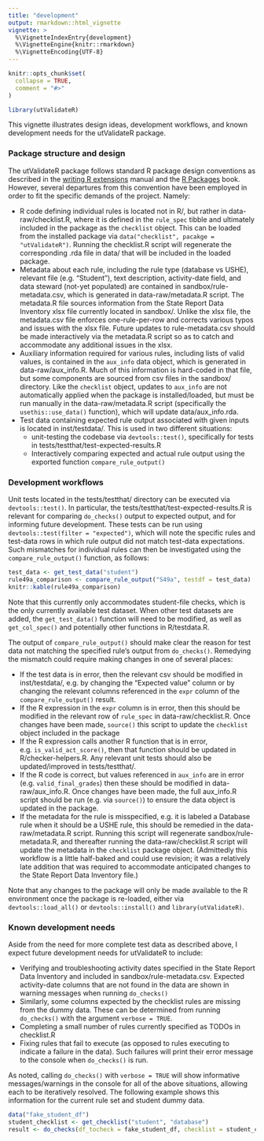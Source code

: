 ```yaml
---
title: "development"
output: rmarkdown::html_vignette
vignette: >
  %\VignetteIndexEntry{development}
  %\VignetteEngine{knitr::rmarkdown}
  %\VignetteEncoding{UTF-8}
---
```


```r
knitr::opts_chunk$set(
  collapse = TRUE,
  comment = "#>"
)
```

```r
library(utValidateR)
```

This vignette illustrates design ideas, development workflows, and known development needs for the utValidateR package. 

### Package structure and design

The utValidateR package follows standard R package design conventions as described in the [writing R extensions](https://cran.r-project.org/doc/manuals/R-exts.html) manual and the [R Packages](https://r-pkgs.org/) book. However, several departures from this convention have been employed in order to fit the specific demands of the project. Namely:

- R code defining individual rules is located not in R/, but rather in data-raw/checklist.R, where it is defined in the `rule_spec` tibble and ultimately included in the package as the `checklist` object. This can be loaded from the installed package via `data("checklist", pacakge = "utValidateR")`. Running the checklist.R script will regenerate the corresponding .rda file in data/ that will be included in the loaded package. 
- Metadata about each rule, including the rule type (database vs USHE), relevant file (e.g. "Student"), text description, activity-date field, and data steward (not-yet populated) are contained in sandbox/rule-metadata.csv, which is generated in data-raw/metadata.R script. The metadata.R file sources information from the State Report Data Inventory xlsx file currently located in sandbox/. Unlike the xlsx file, the metadata.csv file enforces one-rule-per-row and corrects various typos and issues with the xlsx file. Future updates to rule-metadata.csv should be made interactively via the metadata.R script so as to catch and accommodate any additional issues in the xlsx.
- Auxiliary information required for various rules, including lists of valid values, is contained in the `aux_info` data object, which is generated in data-raw/aux_info.R. Much of this information is hard-coded in that file, but some components are sourced from csv files in the sandbox/ directory. Like the `checklist` object, updates to `aux_info` are not automatically applied when the package is installed/loaded, but must be run manually in the data-raw/metadata.R script (specifically the `usethis::use_data()` function), which will update data/aux_info.rda. 
- Test data containing expected rule output associated with given inputs is located in inst/testdata/. This is used in two different situations:
    - unit-testing the codebase via `devtools::test()`, specifically for tests in tests/testthat/test-expected-results.R
    - Interactively comparing expected and actual rule output using the exported function `compare_rule_output()`
    
    
### Development workflows

Unit tests located in the tests/testthat/ directory can be executed via `devtools::test()`. In particular, the tests/testthat/test-expected-results.R is relevant for comparing `do_checks()` output to expected output, and for informing future development. These tests can be run using `devtools::test(filter = "expected")`, which will note the specific rules and test-data rows in which rule output did not match test-data expectations. Such mismatches for individual rules can then be investigated using the `compare_rule_output()` function, as follows:

```r
test_data <- get_test_data("student")
rule49a_comparison <- compare_rule_output("S49a", testdf = test_data)
knitr::kable(rule49a_comparison)
```

Note that this currently only accommodates student-file checks, which is the only currently available test dataset. When other test datasets are added, the `get_test_data()` function will need to be modified, as well as `get_col_spec()` and potentially other functions in R/testdata.R.

The output of `compare_rule_output()` should make clear the reason for test data not matching the specified rule's output from `do_checks()`. Remedying the mismatch could require making changes in one of several places:

- If the test data is in error, then the relevant csv should be modified in inst/testdata/, e.g. by changing the "Expected value" column or by changing the relevant columns referenced in the `expr` column of the `compare_rule_output()` result.
- If the R expression in the `expr` column is in error, then this should be modified in the relevant row of `rule_spec` in data-raw/checklist.R. Once changes have been made, `source()` this script to update the `checklist` object included in the package
- If the R expression calls another R function that is in error, e.g. `is_valid_act_score()`, then that function should be updated in R/checker-helpers.R. Any relevant unit tests should also be updated/improved in tests/testthat/. 
- If the R code is correct, but values referenced in `aux_info` are in error (e.g. `valid_final_grades`) then these should be modified in data-raw/aux_info.R. Once changes have been made, the full aux_info.R script should be run (e.g. via `source()`) to ensure the data object is updated in the package. 
- If the metadata for the rule is misspecified, e.g. it is labeled a Database rule when it should be a USHE rule, this should be remedied in the data-raw/metadata.R script. Running this script will regenerate sandbox/rule-metadata.R, and thereafter running the data-raw/checklist.R script will update the metadata in the `checklist` package object. (Admittedly this workflow is a little half-baked and could use revision; it was a relatively late addition that was required to accommodate anticipated changes to the State Report Data Inventory file.)  

Note that any changes to the package will only be made available to the R environment once the package is re-loaded, either via `devtools::load_all()` or `devtools::install()` and `library(utValidateR)`. 


### Known development needs

Aside from the need for more complete test data as described above, I expect future development needs for utValidateR to include:

- Verifying and troubleshooting activity dates specified in the State Report Data Inventory and included in sandbox/rule-metadata.csv. Expected activity-date columns that are not found in the data are shown in warning messages when running `do_checks()`
- Similarly, some columns expected by the checklist rules are missing from the dummy data. These can be determined from running `do_checks()` with the argument `verbose = TRUE`. 
- Completing a small number of rules currently specified as TODOs in checklist.R
- Fixing rules that fail to execute (as opposed to rules executing to indicate a failure in the data). Such failures will print their error message to the console when `do_checks()` is run. 

As noted, calling `do_checks()` with `verbose = TRUE` will show informative messages/warnings in the console for all of the above situations, allowing each to be iteratively resolved. The following example shows this information for the current rule set and student dummy data.


```r
data("fake_student_df")
student_checklist <- get_checklist("student", "database")
result <- do_checks(df_tocheck = fake_student_df, checklist = student_checklist, aux_info = aux_info, verbose = TRUE)
```



